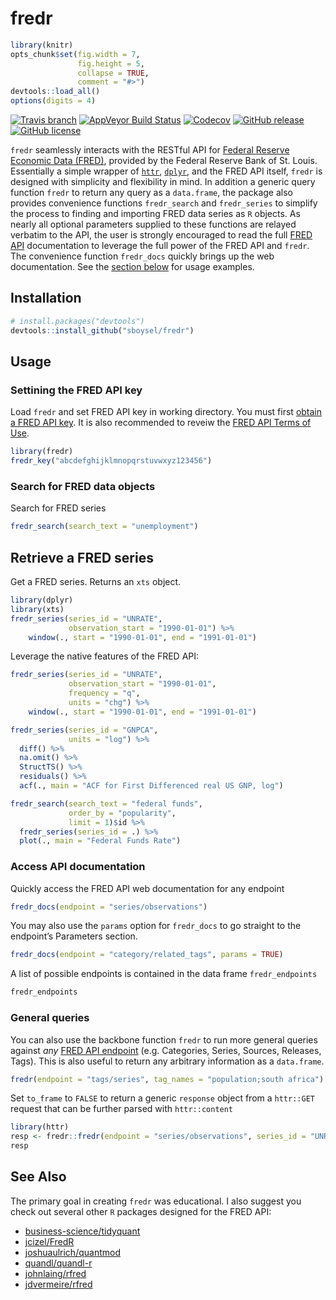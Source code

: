 # fredr
```r
library(knitr)
opts_chunk$set(fig.width = 7,
               fig.height = 5,
               collapse = TRUE,
               comment = "#>")
devtools::load_all()
options(digits = 4)
```
[![Travis
branch](https://img.shields.io/travis/sboysel/fredr/master.svg?style=flat-square)](https://travis-ci.org/sboysel/fredr)
[![AppVeyor Build Status](https://ci.appveyor.com/api/projects/status/github/sboysel/fredr?branch=master&svg=true)](https://ci.appveyor.com/project/sboysel/fredr)
[![Codecov](https://img.shields.io/codecov/c/github/sboysel/fredr/master.svg?style=flat-square)](https://codecov.io/github/sboysel/fredr)
[![GitHub
release](https://img.shields.io/github/release/sboysel/fredr.svg?style=flat-square)](https://github.com/sboysel/fredr/releases)
[![GitHub
license](https://img.shields.io/github/license/sboysel/fredr.svg?style=flat-square)](https://opensource.org/licenses/MIT)

`fredr` seamlessly interacts with the RESTful API for [Federal Reserve Economic
Data (FRED)](https://research.stlouisfed.org/fred2/), provided by the Federal
Reserve Bank of St. Louis.  Essentially a simple wrapper of
[`httr`](https://github.com/hadley/httr),
[`dplyr`](https://github.com/hadley/dplyr), and the FRED API itself, `fredr` is
designed with simplicity and flexibility in mind.  In addition a generic query
function `fredr` to return any query as a `data.frame`, the package also provides
convenience functions `fredr_search` and `fredr_series` to simplify the process
to finding and importing FRED data series as `R` objects.  As nearly all optional
parameters supplied to these functions are relayed verbatim to the API, the 
user is strongly encouraged to read the full [FRED
API](https://research.stlouisfed.org/docs/api/fred/) documentation to leverage the full power
of the FRED API and `fredr`. The convenience function `fredr_docs` quickly brings
up the web documentation. See the [section below](#usage) for usage
examples.

## Installation

```r
# install.packages("devtools")
devtools::install_github("sboysel/fredr")
```

## Usage

### Settining the FRED API key

Load `fredr` and set FRED API key in working directory.  You must first [obtain a FRED API
key](https://research.stlouisfed.org/docs/api/api_key.html).  It is also
recommended to reveiw the [FRED API Terms of
Use](https://research.stlouisfed.org/docs/api/terms_of_use.html).
```r
library(fredr)
fredr_key("abcdefghijklmnopqrstuvwxyz123456")
```

### Search for FRED data objects

Search for FRED series
```r
fredr_search(search_text = "unemployment")
```

## Retrieve a FRED series

Get a FRED series.  Returns an `xts` object.
```r
library(dplyr)
library(xts)
fredr_series(series_id = "UNRATE",
             observation_start = "1990-01-01") %>%
    window(., start = "1990-01-01", end = "1991-01-01")
```

Leverage the native features of the FRED API:
```r
fredr_series(series_id = "UNRATE",
             observation_start = "1990-01-01",
             frequency = "q",
             units = "chg") %>%
    window(., start = "1990-01-01", end = "1991-01-01")
```

```r
fredr_series(series_id = "GNPCA",
             units = "log") %>%
  diff() %>%
  na.omit() %>%
  StructTS() %>%
  residuals() %>%
  acf(., main = "ACF for First Differenced real US GNP, log")
```

```r
fredr_search(search_text = "federal funds",
             order_by = "popularity",
             limit = 1)$id %>%
  fredr_series(series_id = .) %>%
  plot(., main = "Federal Funds Rate")
```

### Access API documentation

Quickly access the FRED API web documentation for any endpoint
```r
fredr_docs(endpoint = "series/observations")
```

You may also use the `params` option for `fredr_docs` to go straight to the
endpoint's Parameters section.
```r
fredr_docs(endpoint = "category/related_tags", params = TRUE)
```

A list of possible endpoints is contained in the data frame `fredr_endpoints`
```r
fredr_endpoints
```

### General queries

You can also use the backbone function `fredr` to run more general queries
against *any* [FRED API
endpoint](https://research.stlouisfed.org/docs/api/fred/) (e.g. Categories,
Series, Sources, Releases, Tags).  This is also useful to return any arbitrary
information as a `data.frame`.
```r
fredr(endpoint = "tags/series", tag_names = "population;south africa")
```

Set `to_frame` to `FALSE` to return a generic `response` object from a `httr::GET` request that can be further parsed with `httr::content`
```r
library(httr)
resp <- fredr::fredr(endpoint = "series/observations", series_id = "UNRATE", to_frame = FALSE)
resp
```

## See Also
The primary goal in creating `fredr` was educational.  I also suggest you check
out several other `R` packages designed for the FRED API:

* [business-science/tidyquant](https://github.com/business-science/tidyquant)
* [jcizel/FredR](https://github.com/jcizel/FredR)
* [joshuaulrich/quantmod](https://github.com/joshuaulrich/quantmod)
* [quandl/quandl-r](https://github.com/quandl/quandl-r)
* [johnlaing/rfred](https://github.com/johnlaing/rfred)
* [jdvermeire/rfred](https://github.com/jdvermeire/rfred)


